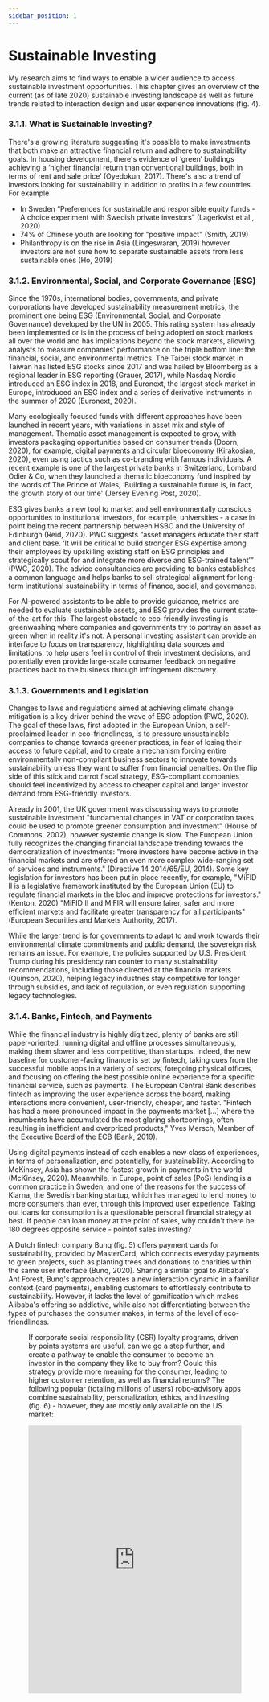 ```yaml
---
sidebar_position: 1
---
```



# Sustainable Investing
My research aims to find ways to enable a wider audience to access sustainable investment opportunities. This chapter gives an overview of the current (as of late 2020) sustainable investing landscape as well as future trends related to interaction design and user experience innovations (fig. 4).

### 3.1.1. What is Sustainable Investing?
There's a growing literature suggesting it's possible to make investments that both make an attractive financial return and adhere to sustainability goals. In housing development, there's evidence of ‘green’ buildings achieving a ‘higher financial return than conventional buildings, both in terms of rent and sale price’ (Oyedokun, 2017). There's also a trend of investors looking for sustainability in addition to profits in a few countries. For example
- In Sweden “Preferences for sustainable and responsible equity funds - A choice experiment with Swedish private investors” (Lagerkvist et al., 2020)
- 74% of Chinese youth are looking for "positive impact" (Smith, 2019)
- Philanthropy is on the rise in Asia (Lingeswaran, 2019) however investors are not sure how to separate sustainable assets from less sustainable ones (Ho, 2019)

### 3.1.2. Environmental, Social, and Corporate Governance (ESG)
Since the 1970s, international bodies, governments, and private corporations have developed sustainability measurement metrics, the prominent one being ESG (Environmental, Social, and Corporate Governance) developed by the UN in 2005. This rating system has already been implemented or is in the process of being adopted on stock markets all over the world and has implications beyond the stock markets, allowing analysts to measure companies’ performance on the triple bottom line: the financial, social, and environmental metrics. The Taipei stock market in Taiwan has listed ESG stocks since 2017 and was hailed by Bloomberg as a regional leader in ESG reporting (Grauer, 2017), while Nasdaq Nordic introduced an ESG index in 2018, and Euronext, the largest stock market in Europe, introduced an ESG index and a series of derivative instruments in the summer of 2020 (Euronext, 2020).

Many ecologically focused funds with different approaches have been launched in recent years, with variations in asset mix and style of management. Thematic asset management is expected to grow, with investors packaging opportunities based on consumer trends (Doorn, 2020), for example, digital payments and circular bioeconomy (Kirakosian, 2020), even using tactics such as co-branding with famous individuals. A recent example is one of the largest private banks in Switzerland, Lombard Odier & Co, when they launched a thematic bioeconomy fund inspired by the words of The Prince of Wales, ‘Building a sustainable future is, in fact, the growth story of our time' (Jersey Evening Post, 2020).

ESG gives banks a new tool to market and sell environmentally conscious opportunities to institutional investors, for example, universities - a case in point being the recent partnership between HSBC and the University of Edinburgh (Reid, 2020). PWC suggests “asset managers educate their staff and client base. ‘It will be critical to build stronger ESG expertise among their employees by upskilling existing staff on ESG principles and strategically scout for and integrate more diverse and ESG-trained talent’” (PWC, 2020). The advice consultancies are providing to banks establishes a common language and helps banks to sell strategical alignment for long-term institutional sustainability in terms of finance, social, and governance.

For AI-powered assistants to be able to provide guidance, metrics are needed to evaluate sustainable assets, and ESG provides the current state-of-the-art for this. The largest obstacle to eco-friendly investing is greenwashing where companies and governments try to portray an asset as green when in reality it's not. A personal investing assistant can provide an interface to focus on transparency, highlighting data sources and limitations, to help users feel in control of their investment decisions, and potentially even provide large-scale consumer feedback on negative practices back to the business through infringement discovery.

### 3.1.3. Governments and Legislation
Changes to laws and regulations aimed at achieving climate change mitigation is a key driver behind the wave of ESG adoption (PWC, 2020). The goal of these laws, first adopted in the European Union, a self-proclaimed leader in eco-friendliness, is to pressure unsustainable companies to change towards greener practices, in fear of losing their access to future capital, and to create a mechanism forcing entire environmentally non-compliant business sectors to innovate towards sustainability unless they want to suffer from financial penalties. On the flip side of this stick and carrot fiscal strategy, ESG-compliant companies should feel incentivized by access to cheaper capital and larger investor demand from ESG-friendly investors.

Already in 2001, the UK government was discussing ways to promote sustainable investment "fundamental changes in VAT or corporation taxes could be used to promote greener consumption and investment" (House of Commons, 2002), however systemic change is slow. The European Union fully recognizes the changing financial landscape trending towards the democratization of investments: "more investors have become active in the financial markets and are offered an even more complex wide-ranging set of services and instruments." (Directive 14 2014/65/EU, 2014). Some key legislation for investors has been put in place recently, for example, "MiFID II is a legislative framework instituted by the European Union (EU) to regulate financial markets in the bloc and improve protections for investors." (Kenton, 2020) "MiFID II and MiFIR will ensure fairer, safer and more efficient markets and facilitate greater transparency for all participants" (European Securities and Markets Authority, 2017).

While the larger trend is for governments to adapt to and work towards their environmental climate commitments and public demand, the sovereign risk remains an issue. For example, the policies supported by U.S. President Trump during his presidency ran counter to many sustainability recommendations, including those directed at the financial markets (Quinson, 2020), helping legacy industries stay competitive for longer through subsidies, and lack of regulation, or even regulation supporting legacy technologies.

### 3.1.4. Banks, Fintech, and Payments
While the financial industry is highly digitized, plenty of banks are still paper-oriented, running digital and offline processes simultaneously, making them slower and less competitive, than startups. Indeed, the new baseline for customer-facing finance is set by fintech, taking cues from the successful mobile apps in a variety of sectors, foregoing physical offices, and focusing on offering the best possible online experience for a specific financial service, such as payments. The European Central Bank describes fintech as improving the user experience across the board, making interactions more convenient, user-friendly, cheaper, and faster. "Fintech has had a more pronounced impact in the payments market [...] where the incumbents have accumulated the most glaring shortcomings, often resulting in inefficient and overpriced products," Yves Mersch, Member of the Executive Board of the ECB (Bank, 2019).

Using digital payments instead of cash enables a new class of experiences, in terms of personalization, and potentially, for sustainability. According to McKinsey, Asia has shown the fastest growth in payments in the world (McKinsey, 2020). Meanwhile, in Europe, point of sales (PoS) lending is a common practice in Sweden, and one of the reasons for the success of Klarna, the Swedish banking startup, which has managed to lend money to more consumers than ever, through this improved user experience. Taking out loans for consumption is a questionable personal financial strategy at best. If people can loan money at the point of sales, why couldn't there be 180 degrees opposite service - pointof sales investing?

A Dutch fintech company Bunq (fig. 5) offers payment cards for sustainability, provided by MasterCard, which connects everyday payments to green projects, such as planting trees and donations to charities within the same user interface (Bunq, 2020). Sharing a similar goal to Alibaba's Ant Forest, Bunq's approach creates a new interaction dynamic in a familiar context (card payments), enabling customers to effortlessly contribute to sustainability. However, it lacks the level of gamification which makes Alibaba's offering so addictive, while also not differentiating between the types of purchases the consumer makes, in terms of the level of eco-friendliness.

<Figure caption="Figure 5: Bunq combines banking and eco-friendly actions in the same UI" src={Bunq} />

If corporate social responsibility (CSR) loyalty programs, driven by points systems are useful, can we go a step further, and create a pathway to enable the consumer to become an investor in the company they like to buy from? Could this strategy provide more meaning for the consumer, leading to higher customer retention, as well as financial returns? The following popular (totaling millions of users) robo-advisory apps combine sustainability, personalization, ethics, and investing (fig. 6) - however, they are mostly only available on the US market:

<iframe class="airtable-embed" src="https://airtable.com/embed/shrxUqovTBGZJyjur?backgroundColor=red&viewControls=on" frameBorder="0" width="100%" height="533"/>

Financial AI companion apps have not yet grown to mainstream scale in Asia, Africa, Latin America, and Europe, being for the moment a largely US-based retail investor trend. The apps outside of the US are niche products in a nascent stage, however, they still provide relevant design directions or stories of what to avoid. For example, in India, research is being conducted on how AI advisors could assist with investors' erratic behavior in stock market volatility situations, albeit without much success (Bhatia et al., 2020).

In Europe, Germany and the United Kingdom show the way with the most robo-advisory usage (Cowan, 2018), with ETFmatic (fig. 7) gaining the largest number of downloads by 2017 (AltFi, 2017), focusing exclusively on exchange-traded funds (ETFs), tracking stock-market indexes automatically, with much less sophistication, than their US counterparts. However, while Germany has 30+ robot-advisors on the market, with a total of 3.9 billion EUR under robotic management, it's far less than individual apps like Betterment manage in the US (Bankinghub, 2019). In the UK, several robo-advisors have shut down recently (AltFi Insights, 2019).

<Figure caption="Figure 7: Out-of-date User Interface of a European AI-Advisor ETFmatic (Photo copyright ETFmatic)" src={ETF} />

While, as I've shown, the financial AI companion apps in the US market are ahead globally, they are not yet using many of the user experience innovations that are prevalent on social media platforms targeted at Generation Z and/or Millennials, possibly presenting an opportunity for cross-industry knowledge transfer, from businesses that are traditionally closer to the consumer - such as retailers.

### 3.1.5. Conscious Consumerism, Loyalty, and Savings
Building customer loyalty is a key part of repeat business and financial predictability, which any company is aiming for. Large consumer brands like Starbucks have for long ran successful rewards programs that encourage customers to come back. Meanwhile, business consultancies have begun to recognize the importance of design to business (McKeough, 2018) and advise their corporate clients to bring user experience design to the core of their business operations. The same applies to interacting with sustainable finance; for the 'green-minded' demographics, providing a reliable green product is a way to build customer loyalty. The 2020 Green Fintech Trends report predicts the rise of personalizing sustainable finance, because of its potential to grow customer loyalty, through improving the user experience (Green Finance Platform, 2020). While the CEO of the Swedish clothing producer H&M, one of the largest fast- fashion in the world, recognizes the potential impact of conscious consumers (Hoikkala, 2019), he sees it as a threat, not as an opportunity. Meanwhile, success stories integrating previously distinct experiences with sustainability have shown positive results, for example, Alibaba's Ant Forest simultaneously raising money for planting forests and building loyalty, leading the company to consider further avenues for gamification and eco-friendliness.
From building loyalty to building ownership, the first step is to start saving money to invest. How to encourage savings in daily life and make it a part of the everyday payments experience? Even starting with a small step, gathering a small target amount per month for savings, has the potential to shift the user's way of thinking about money. The second step, choosing where to invest these savings, will help us begin thinking like an investor. To start noticing trends and looking into how finance shapes the world. In the words of a Canadian investment blogger, “every dollar you spend or invest is a vote for the companies and their ethical and sustainability practices" (Fotheringham, 2017).

Could investing as a pathway from a loyalty scheme strengthen the feeling of connection with the business even further? After all, I'm now a minority owner! What are the standard conversations about money and savings that I would traditionally have with a financial advisor, that could be converted into a portable, mobile form, in my pocket every day?

### 3.1.6. Chatbots, AI Assistants and Robo-Advisors
The user experience (UX) of artificial intelligence (AI) is a topic under active development by all the largest online platforms. The general public is familiar with the most famous virtual helpers, Apple's Siri, Amazon's Alexa, Microsoft's Cortana, Google's Assistant, Alibaba's Genie, Xiaomi’s Xiao Ai, and many others for general, every-day tasks, such as asking factual questions, controlling home devices, playing media, making orders, and navigating the smart city. Smaller startups have created digital companions such as Replika (fig. 8), which aims to become your friend, by asking probing questions, telling jokes, and learning about your personality and preferences - to generate more natural-sounding conversations. Already on the market are several financial robo-advisors, built by fintech companies, aiming to provide personalized suggestions for making investments (Betterment, Wealthfront).
There have also been plenty of attempts to create different types of sustainability assistants. For instance, to encourage behavioral changes, the AI assistant Sebastian developed at the Danish hackathon series Unleash, used BJ Fogg’s 'tiny habits' model, nudged by a chatbot buddy to help the human maintain an aspirational lifestyle (Unleash, 2017). Also, personal carbon footprint calculators have been released online, ranging from those made by governments and companies to student projects, for example, Zhang's Personal Carbon Economy conceptualizing the idea of carbon as a currency used for buying and selling goods and services, as well as an individual carbon exchange to trade one's carbon permits (Zhang, 2018).

While I'm supportive of the idea of using AI assistants to highlight more sustainable choices, I'm critical of the tendency of the aboveexamples to shift full environmental responsibilityto the consumer, when sustainability is a complex interaction, where the producers' conduct can bemeasured and businesses can bear responsibility fortheir processes, even if there's market demand forpolluting products. Moreover, such personalsustainability projects haven't so far achievedmainstream success or widespread adoption,making the endeavor to influence human behaviorstowards sustainability with just an app - like itscommonplace for health and sports activity trackerssuch as Strava (fig. 9) -, seem unlikely. Personalnotifications and chat messages are not enoughunless they provide the right motivation. Could visualizing a connection to a larger system, showing the impact of the eco-friendly actions taken by the user, provide a meaningful motivation to the user, and a strong signal to the businesses?

All of the interfaces mentioned above make use of machine learning (ML), a tool in the AI programming paradigm for finding patterns in large sets of data, which enables making predictions useful in various contexts, including financial decisions. These software innovations enable new user experiences, providing an interactive experience through chat (chatbots), using voice generation (voice assistants), virtual avatars (adds a visual face to the robot), however
Figure 9: Popular Strava sports assistant provides run tracking and feedback - AI Financial Advisors will need to go further to motivate users. 
because of the nature of the technology, which is based on the quality of the data the systems ingest, they are prone to mistakes. Therefore, to reduce errors which only humans can detect, and provide a way to stop automation from going in the wrong direction, it's important to focus on making users feel in control of the technology (Holbrook, 2018).

<Figure caption="Figure 9: Popular Strava sports assistant provides run tracking and feedback - AI Financial Advisors will need to go further to motivate users. " src={Strava} />

### 3.1.7. Summary
"Investors want to know where their money is going", says Heike Reichelt, Head of Investor Relations at World Bank. (10 Years of Green Bonds, 2019) and this applies to both institutional and increasingly retail investors. Sustainable investing is possible due to consumer demand for greener products and services, and new tools such as ESG for measuring sustainable businesses and assets, as well as advancements in large-scale computational technologies to analyze large amounts of tracking data, comparing performance between different assets.
Given these developments, might it be possible to create a practical sustainable investing AI advisor for consumers?
